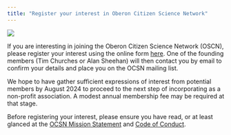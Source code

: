```yaml
---
title: "Register your interest in Oberon Citizen Science Network"
---
```


:::{.aside}
![](assets/welcoming_ocsn_members.png)
:::

If you are interesting in joining the Oberon Citizen Science Network (OSCN), please register your interest using the online form [here](https://forms.gle/6HDzYWCqcRTkBsJ69). One of the founding members (Tim Churches or Alan Sheehan) will then contact you by email to confirm your details and place you on the OCSN mailing list. 

We hope to have gather sufficient expressions of interest from potential members by August 2024 to proceed to the next step of incorporating as a non-profit association. A modest annual membership fee may be required at that stage. 

Before registering your interest, please ensure you have read, or at least glanced at the [OCSN Mission Statement](ocsn_mission_statement.html) and [Code of Conduct](ocsn_code_of_conduct.html).

